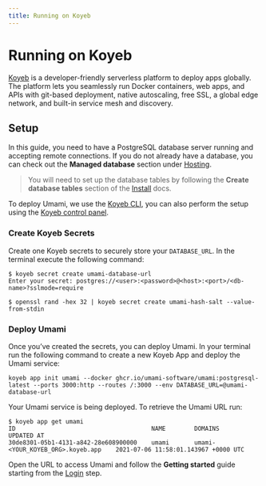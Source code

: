 ```yaml
---
title: Running on Koyeb
---
```


# Running on Koyeb

[Koyeb](https://www.koyeb.com) is a developer-friendly serverless platform to deploy apps globally. The platform lets you seamlessly run Docker containers, web apps, and APIs with git-based deployment, native autoscaling, free SSL, a global edge network, and built-in service mesh and discovery.

## Setup

In this guide, you need to have a PostgreSQL database server running and accepting remote connections. If you do not already have a database, you can check out the **Managed database** section under [Hosting](/docs/hosting).

> You will need to set up the database tables by following the **Create database tables** section of the [Install](/docs/install) docs.

To deploy Umami, we use the [Koyeb CLI](https://github.com/koyeb/koyeb-cli), you can also perform the setup using the [Koyeb control panel](https://app.koyeb.com).

### Create Koyeb Secrets

Create one Koyeb secrets to securely store your `DATABASE_URL`. In the terminal execute the following command:

```shell
$ koyeb secret create umami-database-url
Enter your secret: postgres://<user>:<password>@<host>:<port>/<db-name>?sslmode=require

$ openssl rand -hex 32 | koyeb secret create umami-hash-salt --value-from-stdin
```

### Deploy Umami

Once you’ve created the secrets, you can deploy Umami. In your terminal run the following command to create a new Koyeb App and deploy the Umami service:

```shell
koyeb app init umami --docker ghcr.io/umami-software/umami:postgresql-latest --ports 3000:http --routes /:3000 --env DATABASE_URL=@umami-database-url
```

Your Umami service is being deployed. To retrieve the Umami URL run:

```shell
$ koyeb app get umami
ID                                  	NAME     	DOMAINS                         	UPDATED AT
30de8301-05b1-4131-a842-28e608900000	umami   	umami-<YOUR_KOYEB_ORG>.koyeb.app	2021-07-06 11:58:01.143967 +0000 UTC
```

Open the URL to access Umami and follow the **Getting started** guide starting from the [Login](/docs/login) step.
